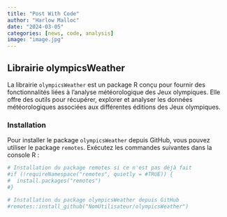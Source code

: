 ```yaml
---
title: "Post With Code"
author: "Harlow Malloc"
date: "2024-03-05"
categories: [news, code, analysis]
image: "image.jpg"
---
```


## Librairie olympicsWeather

La librairie `olympicsWeather` est un package R conçu pour fournir des fonctionnalités liées à l'analyse météorologique des Jeux olympiques. Elle offre des outils pour récupérer, explorer et analyser les données météorologiques associées aux différentes éditions des Jeux olympiques.

### Installation

Pour installer le package `olympicsWeather` depuis GitHub, vous pouvez utiliser le package `remotes`. Exécutez les commandes suivantes dans la console R :

```r
# Installation du package remotes si ce n'est pas déjà fait
#if (!requireNamespace("remotes", quietly = #TRUE)) {
#  install.packages("remotes")
#}

# Installation du package olympicsWeather depuis GitHub
#remotes::install_github("NomUtilisateur/olympicsWeather")
```


